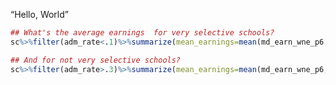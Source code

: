 "Hello, World"

```r
## What's the average earnings  for very selective schools?
sc%>%filter(adm_rate<.1)%>%summarize(mean_earnings=mean(md_earn_wne_p6,na.rm=TRUE))

## And for not very selective schools?
sc%>%filter(adm_rate>.3)%>%summarize(mean_earnings=mean(md_earn_wne_p6,na.rm=TRUE))

```
